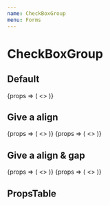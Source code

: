 ```yaml
---
name: CheckBoxGroup
menu: Forms
---
```




# CheckBoxGroup

## Default

<Playground>
  <LocalizeThemeProvider>
    <LocalizeCheckBoxGroup groupName='localize'>
      {props => (
        <>
          <LocalizeCheckBox
            {...props}
            item={{
              label: 'label',
              value: 'value',
            }}
            checked
          />
          <LocalizeCheckBox
            {...props}
            item={{
              label: 'label',
              value: 'value',
            }}
            checked
          />
        </>
      )}
    </LocalizeCheckBoxGroup>
  </LocalizeThemeProvider>
</Playground>

## Give a align

<Playground>
  <LocalizeThemeProvider>
    <LocalizeCheckBoxGroup
      groupName='localize4'
      align='vertical'
    >
      {props => (
        <>
          <LocalizeCheckBox
            {...props}
            item={{
              label: 'label',
              value: 'value',
            }}
            checked
          />
          <LocalizeCheckBox
            {...props}
            item={{
              label: 'label',
              value: 'value',
            }}
            checked
          />
        </>
      )}
    </LocalizeCheckBoxGroup>
    <LocalizeCheckBoxGroup
      groupName='localize7'
      align='horizontal'
    >
      {props => (
        <>
          <LocalizeCheckBox
            {...props}
            item={{
              label: 'label',
              value: 'value',
            }}
            checked
          />
          <LocalizeCheckBox
            {...props}
            item={{
              label: 'label',
              value: 'value',
            }}
            checked
          />
        </>
      )}
    </LocalizeCheckBoxGroup>
  </LocalizeThemeProvider>
</Playground>

## Give a align & gap

<Playground>
  <LocalizeThemeProvider>
    <LocalizeCheckBoxGroup
      groupName='localize7'
      align='horizontal'
      gap='30px'
    >
      {props => (
        <>
          <LocalizeCheckBox
            {...props}
            item={{
              label: 'label',
              value: 'value',
            }}
            checked
          />
          <LocalizeCheckBox
            {...props}
            item={{
              label: 'label',
              value: 'value',
            }}
            checked
          />
        </>
      )}
    </LocalizeCheckBoxGroup>
    <LocalizeCheckBoxGroup
      groupName='localize7'
      align='horizontal'
      gap='10em'
    >
      {props => (
        <>
          <LocalizeCheckBox
            {...props}
            item={{
              label: 'label',
              value: 'value',
            }}
            checked
          />
          <LocalizeCheckBox
            {...props}
            item={{
              label: 'label',
              value: 'value',
            }}
            checked
          />
          <LocalizeCheckBox
            {...props}
            item={{
              label: 'label',
              value: 'value',
            }}
            checked
          />
        </>
      )}
    </LocalizeCheckBoxGroup>
  </LocalizeThemeProvider>
</Playground>

## PropsTable

<Props of={LocalizeCheckBoxGroup} />
